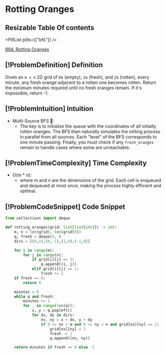 # Rotting Oranges

## Resizable Table Of contents

<DifficultyBadge difficulty="medium" />

<PillList pills={["bfs"]} />

[994. Rotting Oranges](https://leetcode.com/problems/rotting-oranges)

## [!ProblemDefinition] Definition

Given an `m x n` 2D grid of `0`s (empty), `1`s (fresh), and `2`s (rotten), every minute, any fresh orange adjacent to a rotten one becomes rotten. Return the minimum minutes required until no fresh oranges remain. If it's impossible, return -1.

## [!ProblemIntuition] Intuition

- Multi-Source BFS 🍊:
    - The key is to initialize the queue with the coordinates of *all* initially rotten oranges. The BFS then naturally simulates the rotting process in parallel from all sources. Each "level" of the BFS corresponds to one minute passing. Finally, you must check if any `fresh_oranges` remain to handle cases where some are unreachable.

## [!ProblemTimeComplexity] Time Complexity

- O(m * n):
    - where m and n are the dimensions of the grid. Each cell is enqueued and dequeued at most once, making the process highly efficient and optimal.

## [!ProblemCodeSnippet] Code Snippet

```python meta="source=problems/994-rotting-oranges/solution.py"
from collections import deque

def rotting_oranges(grid: list[list[int]]) -> int:
    m, n = len(grid), len(grid[0])
    q, fresh = deque(), 0
    dirs = [(0,1),(0,-1),(1,0),(-1,0)]

    for i in range(m):
        for j in range(n):
            if grid[i][j] == 2:
                q.append((i, j))
            elif grid[i][j] == 1:
                fresh += 1
    if fresh == 0:
        return 0

    minutes = 0
    while q and fresh:
        minutes += 1
        for _ in range(len(q)):
            x, y = q.popleft()
            for dx, dy in dirs:
                nx, ny = x + dx, y + dy
                if 0 <= nx < m and 0 <= ny < n and grid[nx][ny] == 1:
                    grid[nx][ny] = 2
                    fresh -= 1
                    q.append((nx, ny))

    return minutes if fresh == 0 else -1
```

